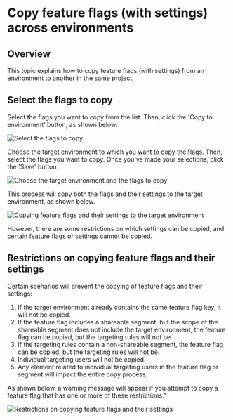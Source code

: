 
# Copy feature flags (with settings) across environments

## Overview

This topic explains how to copy feature flags (with settings) from an environment to another in the same project.

## Select the flags to copy

Select the flags you want to copy from the list. Then, click the 'Copy to environment' button, as shown below:

![Select the flags to copy](../../feature-flags/assets/organizing-flags/copy-flags/select-flags.png)

Choose the target environment to which you want to copy the flags. Then, select the flags you want to copy. Once you've made your selections, click the 'Save' button.

![Choose the target environment and the flags to copy](../../feature-flags/assets/organizing-flags/copy-flags/choose-env-n-flags.png)

This process will copy both the flags and their settings to the target environment, as shown below.

![Copying feature flags and their settings to the target environment](../../feature-flags/assets/organizing-flags/copy-flags/copy-setting-validation.png)

However, there are some restrictions on which settings can be copied, and certain feature flags or settings cannot be copied.

## Restrictions on copying feature flags and their settings

Certain scenarios will prevent the copying of feature flags and their settings:

1. If the target environment already contains the same feature flag key, it will not be copied.
2. If the feature flag includes a shareable segment, but the scope of the shareable segment does not include the target environment, the feature flag can be copied, but the targeting rules will not be.
3. If the targeting rules contain a non-shareable segment, the feature flag can be copied, but the targeting rules will not be.
4. Individual targeting users will not be copied.
5. Any element related to individual targeting users in the feature flag or segment will impact the entire copy process.

As shown below, a warning message will appear if you attempt to copy a feature flag that has one or more of these restrictions."

![Restrictions on copying feature flags and their settings](../../feature-flags/assets/organizing-flags/copy-flags/restrictions.png)
